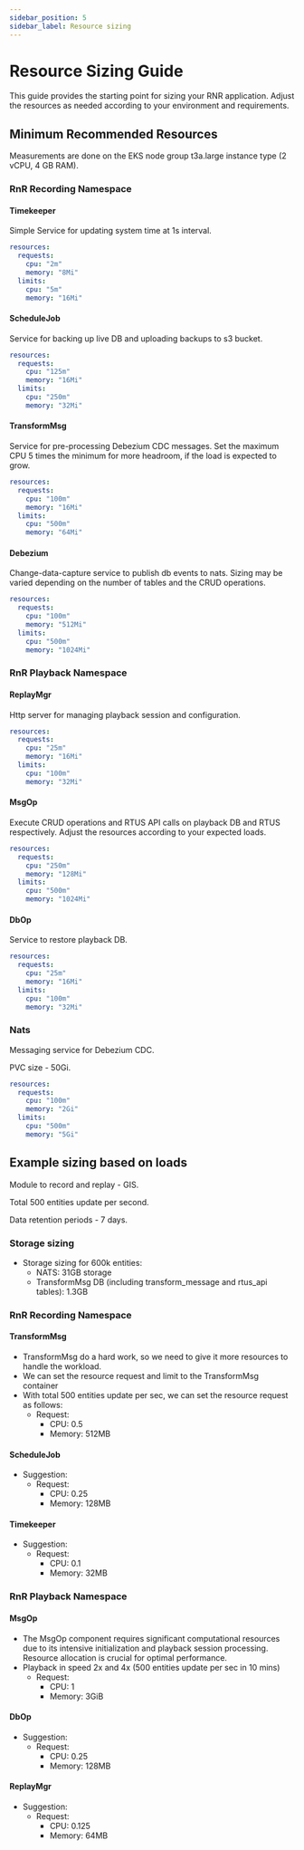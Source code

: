 ```yaml
---
sidebar_position: 5
sidebar_label: Resource sizing
---
```


# Resource Sizing Guide

This guide provides the starting point for sizing your RNR application. Adjust the resources as needed according to
your environment and requirements.

## Minimum Recommended Resources

Measurements are done on the EKS node group t3a.large instance type (2 vCPU, 4 GB RAM).

### RnR Recording Namespace

#### Timekeeper

Simple Service for updating system time at 1s interval.

```yaml
resources:
  requests:
    cpu: "2m"
    memory: "8Mi"
  limits:
    cpu: "5m"
    memory: "16Mi"
```

#### ScheduleJob

Service for backing up live DB and uploading backups to s3 bucket.

```yaml
resources:
  requests:
    cpu: "125m"
    memory: "16Mi"
  limits:
    cpu: "250m"
    memory: "32Mi"
```

#### TransformMsg

Service for pre-processing Debezium CDC messages. Set the maximum CPU 5 times the minimum for more headroom, if the
load is expected to grow.

```yaml
resources:
  requests:
    cpu: "100m"
    memory: "16Mi"
  limits:
    cpu: "500m"
    memory: "64Mi"
```

#### Debezium

Change-data-capture service to publish db events to nats. Sizing may be varied depending on the number of tables and
the CRUD operations.

```yaml
resources:
  requests:
    cpu: "100m"
    memory: "512Mi"
  limits:
    cpu: "500m"
    memory: "1024Mi"
```

### RnR Playback Namespace

#### ReplayMgr

Http server for managing playback session and configuration.

```yaml
resources:
  requests:
    cpu: "25m"
    memory: "16Mi"
  limits:
    cpu: "100m"
    memory: "32Mi"
```

#### MsgOp

Execute CRUD operations and RTUS API calls on playback DB and RTUS respectively. Adjust the resources according to your
expected loads.

```yaml
resources:
  requests:
    cpu: "250m"
    memory: "128Mi"
  limits:
    cpu: "500m"
    memory: "1024Mi"
```

#### DbOp

Service to restore playback DB.

```yaml
resources:
  requests:
    cpu: "25m"
    memory: "16Mi"
  limits:
    cpu: "100m"
    memory: "32Mi"
```

### Nats

Messaging service for Debezium CDC.

PVC size - 50Gi.

```yaml
resources:
  requests:
    cpu: "100m"
    memory: "2Gi"
  limits:
    cpu: "500m"
    memory: "5Gi"
```

## Example sizing based on loads

Module to record and replay - GIS.

Total 500 entities update per second.

Data retention periods - 7 days.

### Storage sizing

- Storage sizing for 600k entities:
    - NATS: 31GB storage
    - TransformMsg DB (including transform_message and rtus_api tables): 1.3GB

### RnR Recording Namespace

#### TransformMsg

- TransformMsg do a hard work, so we need to give it more resources to handle the workload.
- We can set the resource request and limit to the TransformMsg container
- With total 500 entities update per sec, we can set the resource request as follows:
    -   Request:
        -   CPU: 0.5
        -   Memory: 512MB

#### ScheduleJob

- Suggestion:
    -   Request:
        -   CPU: 0.25
        -   Memory: 128MB

#### Timekeeper

- Suggestion:
    -   Request:
        -   CPU: 0.1
        -   Memory: 32MB

### RnR Playback Namespace

#### MsgOp

- The MsgOp component requires significant computational resources due to its intensive initialization and playback session processing. Resource allocation is crucial for optimal performance.
- Playback in speed 2x and 4x (500 entities update per sec in 10 mins)
    - Request:
        -   CPU: 1
        -   Memory: 3GiB

#### DbOp

- Suggestion:
    - Request:
        -   CPU: 0.25
        -   Memory: 128MB

#### ReplayMgr

- Suggestion:
    - Request:
        -   CPU: 0.125
        -   Memory: 64MB

